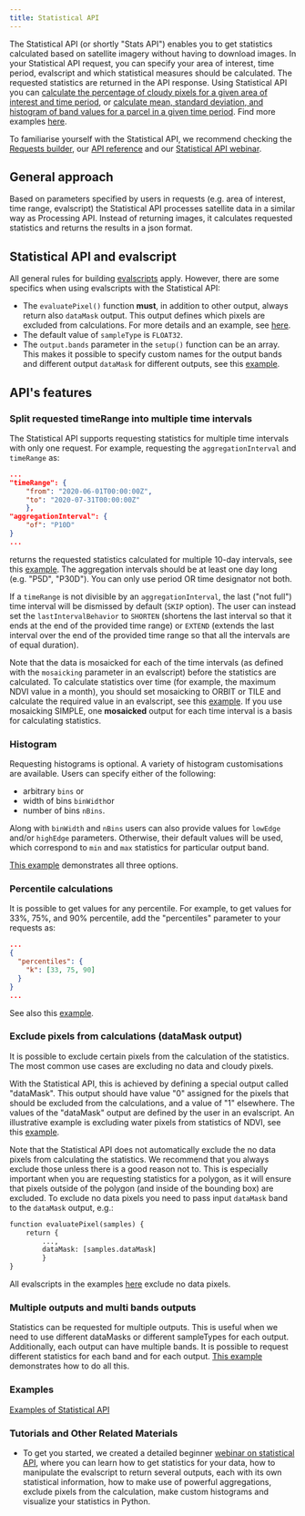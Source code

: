 ```yaml
---
title: Statistical API
---
```


The Statistical API (or shortly \"Stats API\") enables you to get
statistics calculated based on satellite imagery without having to
download images. In your Statistical API request, you can specify your
area of interest, time period, evalscript and which statistical measures
should be calculated. The requested statistics are returned in the API
response. Using Statistical API you can [calculate the percentage of
cloudy pixels for a given area of interest and time
period](/APIs/SentinelHub/Statistical/Examples.qmd#percentage-of-cloudy-pixels-for-selected-area-of-interest),
or [calculate mean, standard deviation, and histogram of band values for
a parcel in a given time
period](/APIs/SentinelHub/Statistical/Examples.qmd#statistics-histogram-and-percentiles-for-one-single-band-output).
Find more examples [here](/APIs/SentinelHub/Statistical/Examples.qmd).

To familiarise yourself with the Statistical API, we recommend checking
the [Requests
builder](https://apps.sentinel-hub.com/requests-builder/?enable-statistics&set-url=https://services.sentinel-hub.com/){target="_blank"},
our [API reference](/APIs/SentinelHub/ApiReference.qmd#tag/statistical)
and our [Statistical API
webinar](https://www.youtube.com/watch?v=4JviobxqTO8){target="_blank"}.

## General approach

Based on parameters specified by users in requests (e.g. area of
interest, time range, evalscript) the Statistical API processes
satellite data in a similar way as Processing API. Instead of returning
images, it calculates requested statistics and returns the results in a
json format.

## Statistical API and evalscript

All general rules for building
[evalscripts](/APIs/SentinelHub/Evalscript.qmd) apply. However, there
are some specifics when using evalscripts with the Statistical API:

-   The `evaluatePixel()` function **must**, in addition to other
    output, always return also `dataMask` output. This output defines
    which pixels are excluded from calculations. For more details and an
    example, see
    [here](/APIs/SentinelHub/Statistical.qmd#exclude-pixels-from-calculations-datamask-output).
-   The default value of `sampleType` is `FLOAT32`.
-   The `output.bands` parameter in the `setup()` function can be an
    array. This makes it possible to specify custom names for the output
    bands and different output `dataMask` for different outputs, see
    this
    [example](/APIs/SentinelHub/Statistical/Examples.qmd#multiple-outputs-with-different-datamasks-multi-band-output-with-custom-bands-names-and-different-histogram-types).

## API\'s features

### Split requested timeRange into multiple time intervals

The Statistical API supports requesting statistics for multiple time
intervals with only one request. For example, requesting the
`aggregationInterval` and `timeRange` as:

``` json
...
"timeRange": {
    "from": "2020-06-01T00:00:00Z",
    "to": "2020-07-31T00:00:00Z"
    },
"aggregationInterval": {
    "of": "P10D"
}
...
```

returns the requested statistics calculated for multiple 10-day
intervals, see this
[example](/APIs/SentinelHub/Statistical/Examples.qmd#statistics-for-one-single-band-output-for-two-months-with-10-days-aggregation-period).
The aggregation intervals should be at least one day long (e.g. \"P5D\",
\"P30D\"). You can only use period OR time designator not both.

If a `timeRange` is not divisible by an `aggregationInterval`, the last
(\"not full\") time interval will be dismissed by default (`SKIP`
option). The user can instead set the `lastIntervalBehavior` to
`SHORTEN` (shortens the last interval so that it ends at the end of the
provided time range) or `EXTEND` (extends the last interval over the end
of the provided time range so that all the intervals are of equal
duration).

Note that the data is mosaicked for each of the time intervals (as
defined with the `mosaicking` parameter in an evalscript) before the
statistics are calculated. To calculate statistics over time (for
example, the maximum NDVI value in a month), you should set mosaicking
to ORBIT or TILE and calculate the required value in an evalscript, see
this
[example](/APIs/SentinelHub/Statistical/Examples.qmd#statistics-of-maximum-monthly-ndvi-for-a-parcel-in-2020).
If you use mosaicking SIMPLE, one **mosaicked** output for each time
interval is a basis for calculating statistics.

### Histogram

Requesting histograms is optional. A variety of histogram customisations
are available. Users can specify either of the following:

-   arbitrary `bins` or
-   width of bins `binWidth`or
-   number of bins `nBins`.

Along with `binWidth` and `nBins` users can also provide values for
`lowEdge` and/or `highEdge` parameters. Otherwise, their default values
will be used, which correspond to `min` and `max` statistics for
particular output band.

[This
example](/APIs/SentinelHub/Statistical/Examples.qmd#multiple-outputs-with-different-datamasks-multi-band-output-with-custom-bands-names-and-different-histogram-types)
demonstrates all three options.

### Percentile calculations

It is possible to get values for any percentile. For example, to get
values for 33%, 75%, and 90% percentile, add the \"percentiles\"
parameter to your requests as:

``` json
...
{
  "percentiles": {
    "k": [33, 75, 90]
  }
}
...
```

See also this
[example](/APIs/SentinelHub/Statistical/Examples.qmd#statistics-histogram-and-percentiles-for-one-single-band-output).

### Exclude pixels from calculations (dataMask output)

It is possible to exclude certain pixels from the calculation of the
statistics. The most common use cases are excluding no data and cloudy
pixels.

With the Statistical API, this is achieved by defining a special output
called \"dataMask\". This output should have value \"0\" assigned for
the pixels that should be excluded from the calculations, and a value of
\"1\" elsewhere. The values of the \"dataMask\" output are defined by
the user in an evalscript. An illustrative example is excluding water
pixels from statistics of NDVI, see this
[example](/APIs/SentinelHub/Statistical/Examples.qmd#statistics-of-maximum-monthly-ndvi-for-a-parcel-in-2020).

Note that the Statistical API does not automatically exclude the no data
pixels from calculating the statistics. We recommend that you always
exclude those unless there is a good reason not to. This is especially
important when you are requesting statistics for a polygon, as it will
ensure that pixels outside of the polygon (and inside of the bounding
box) are excluded. To exclude no data pixels you need to pass input
`dataMask` band to the `dataMask` output, e.g.:

``` default
function evaluatePixel(samples) {
    return {
        ...,
        dataMask: [samples.dataMask]
        }
}
```

All evalscripts in the examples
[here](/APIs/SentinelHub/Statistical/Examples.qmd) exclude no data
pixels.

### Multiple outputs and multi bands outputs

Statistics can be requested for multiple outputs. This is useful when we
need to use different dataMasks or different sampleTypes for each
output. Additionally, each output can have multiple bands. It is
possible to request different statistics for each band and for each
output. [This
example](/APIs/SentinelHub/Statistical/Examples.qmd#multiple-outputs-with-different-datamasks-multi-band-output-with-custom-bands-names-and-different-histogram-types)
demonstrates how to do all this.

### Examples

[Examples of Statistical
API](/APIs/SentinelHub/Statistical/Examples.qmd)

### Tutorials and Other Related Materials

-   To get you started, we created a detailed beginner [webinar on
    statistical
    API](https://www.youtube.com/watch?v=4JviobxqTO8){target="_blank"},
    where you can learn how to get statistics for your data, how to
    manipulate the evalscript to return several outputs, each with its
    own statistical information, how to make use of powerful
    aggregations, exclude pixels from the calculation, make custom
    histograms and visualize your statistics in Python.
